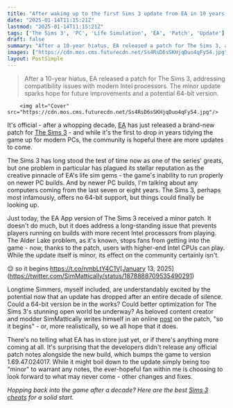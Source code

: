 ```yaml
---
title: "After waking up to the first Sims 3 update from EA in 10 years, all fans can think about is the potential for more: 'So it begins'"
date: "2025-01-14T11:15:21Z"
lastmod: "2025-01-14T11:15:21Z"
tags: ['The Sims 3', 'PC', 'Life Simulation', 'EA', 'Patch', 'Update']
draft: false
summary: "After a 10-year hiatus, EA released a patch for The Sims 3, addressing compatibility issues with modern Intel processors.  The minor update sparks hope for future improvements and a potential 64-bit version."
images: ["https://cdn.mos.cms.futurecdn.net/Ss4RsD6sSKHjqDuo4qFy54.jpg"]
layout: PostSimple
---
```

> After a 10-year hiatus, EA released a patch for The Sims 3, addressing compatibility issues with modern Intel processors.  The minor update sparks hope for future improvements and a potential 64-bit version.


        <img alt="Cover" src="https://cdn.mos.cms.futurecdn.net/Ss4RsD6sSKHjqDuo4qFy54.jpg"/>
        
It's official - after a whopping decade, [EA](https://www.gamesradar.com/tag/ea/) has just released a brand-new patch for [<u>The Sims 3</u>](https://www.gamesradar.com/the-sims-3/) - and while it's the first to drop in years tidying the game up for modern PCs, the community is hopeful there are more updates to come.

The Sims 3 has long stood the test of time now as one of the series' greats, but one problem in particular has plagued its stellar reputation as the creative pinnacle of EA's life sim gems - the game's inability to run properly on newer PC builds. And by newer PC builds, I'm talking about any computers coming from the last seven or eight years. The Sims 3, perhaps most infamously, offers no 64-bit support, but things could finally be looking up.

Just today, the EA App version of The Sims 3 received a minor patch. It doesn't do much, but it does address a long-standing issue that prevents players running on builds with more recent Intel processors from playing. The Alder Lake problem, as it's known, stops fans from getting into the game - now, thanks to the patch, users with higher-end Intel CPUs can play. While the update itself is minor, its effect on the community certainly isn't.

😌 so it begins https://t.co/nmbLtY4C1V[January 13, 2025](https://twitter.com/SimMattically/status/1878888709535490291)

Longtime Simmers, myself included, are understandably excited by the potential now that an update has dropped after an entire decade of silence. Could a 64-bit version be in the works? Could better optimization for The Sims 3's stunning open world be underway? As beloved content creator and modder SimMattically writes himself in an online [<u>post</u>](https://x.com/SimMattically/status/1878888709535490291) on the patch, "so it begins" - or, more realistically, so we all hope that it does.

There's no telling what EA has in store just yet, or if there's anything more coming at all. It's surprising that the developers didn't release any official patch notes alongside the new build, which bumps the game to version 1.69.47.024017. While it might boil down to the update simply being too "minor" to warrant any notes, the ever-hopeful fan within me is choosing to look forward to what may never come - other changes and fixes.

*Hopping back into the game after a decade? Here are the best *[<u><em>Sims 3 cheats</em></u>](https://www.gamesradar.com/the-sims-3-cheats/)* for a solid start.*
        